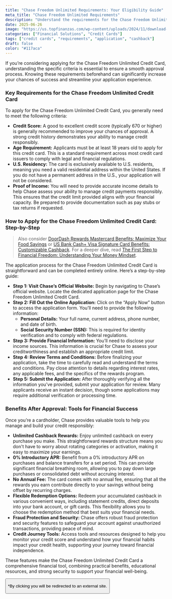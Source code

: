 ```yaml
---
title: "Chase Freedom Unlimited Requirements: Your Eligibility Guide"
meta_title: "Chase Freedom Unlimited Requirements"
description: "Understand the requirements for the Chase Freedom Unlimited Credit Card, including credit score, income, and application steps. Apply to unlock unlimited cashback."
date: 2025-06-26
image: "https://us.topfinanzas.com/wp-content/uploads/2024/11/download-10.webp"
categories: ["Financial Solutions", "Credit Cards"]
tags: ["credit cards", "requirements", "application", "cashback"]
draft: false
color: "#117aca"
---
```



If you’re considering applying for the Chase Freedom Unlimited Credit Card, understanding the specific criteria is essential to ensure a smooth approval process. Knowing these requirements beforehand can significantly increase your chances of success and streamline your application experience.

### Key Requirements for the Chase Freedom Unlimited Credit Card

To apply for the Chase Freedom Unlimited Credit Card, you generally need to meet the following criteria:

- **Credit Score:** A good to excellent credit score (typically 670 or higher) is generally recommended to improve your chances of approval. A strong credit history demonstrates your ability to manage credit responsibly.
- **Age Requirement:** Applicants must be at least 18 years old to apply for this credit card. This is a standard requirement across most credit card issuers to comply with legal and financial regulations.
- **U.S. Residency:** The card is exclusively available to U.S. residents, meaning you need a valid residential address within the United States. If you do not have a permanent address in the U.S., your application will not be considered.
- **Proof of Income:** You will need to provide accurate income details to help Chase assess your ability to manage credit payments responsibly. This ensures that the credit limit provided aligns with your financial capacity. Be prepared to provide documentation such as pay stubs or tax returns if requested.

### How to Apply for the Chase Freedom Unlimited Credit Card: Step-by-Step

> Also consider [DoorDash Rewards Mastercard Benefits: Maximize Your Food Savings](/financial-solutions/doordash-rewards-mastercard-benefits) or [US Bank Cash+ Visa Signature Card Benefits: Customizable Cashback](/financial-solutions/us-bank-cash-plus-visa-signature-card-benefits). For a deeper dive, read [The First Step to Financial Freedom: Understanding Your Money Mindset](/personal-finance/the-first-step-to-financial-freedom-understanding-your-money-mindset).

The application process for the Chase Freedom Unlimited Credit Card is straightforward and can be completed entirely online. Here’s a step-by-step guide:

- **Step 1: Visit Chase’s Official Website:** Begin by navigating to Chase’s official website. Locate the dedicated application page for the Chase Freedom Unlimited Credit Card.
- **Step 2: Fill Out the Online Application:** Click on the “Apply Now” button to access the application form. You’ll need to provide the following information:
  - **Personal Details:** Your full name, current address, phone number, and date of birth.
  - **Social Security Number (SSN):** This is required for identity verification and to comply with federal regulations.
- **Step 3: Provide Financial Information:** You’ll need to disclose your income sources. This information is crucial for Chase to assess your creditworthiness and establish an appropriate credit limit.
- **Step 4: Review Terms and Conditions:** Before finalizing your application, take the time to carefully read and understand the terms and conditions. Pay close attention to details regarding interest rates, any applicable fees, and the specifics of the rewards program.
- **Step 5: Submit the Application:** After thoroughly verifying all the information you’ve provided, submit your application for review. Many applicants receive an instant decision, though some applications may require additional verification or processing time.

<AdZone id="us_budgetbeepro_4" />

### Benefits After Approval: Tools for Financial Success

Once you’re a cardholder, Chase provides valuable tools to help you manage and build your credit responsibly:

- **Unlimited Cashback Rewards:** Enjoy unlimited cashback on every purchase you make. This straightforward rewards structure means you don't have to worry about rotating categories or activation, making it easy to maximize your earnings.
- **0% Introductory APR:** Benefit from a 0% introductory APR on purchases and balance transfers for a set period. This can provide significant financial breathing room, allowing you to pay down large purchases or consolidated debt without accruing interest.
- **No Annual Fee:** The card comes with no annual fee, ensuring that all the rewards you earn contribute directly to your savings without being offset by recurring charges.
- **Flexible Redemption Options:** Redeem your accumulated cashback in various convenient ways, including statement credits, direct deposits into your bank account, or gift cards. This flexibility allows you to choose the redemption method that best suits your financial needs.
- **Fraud Protection and Security:** Chase offers robust fraud protection and security features to safeguard your account against unauthorized transactions, providing peace of mind.
- **Credit Journey Tools:** Access tools and resources designed to help you monitor your credit score and understand how your financial habits impact your credit health, supporting your journey toward financial independence.

These features make the Chase Freedom Unlimited Credit Card a comprehensive financial tool, combining practical benefits, educational resources, and strong security to support your financial well-being.

<Button
  label="Apply on Official Site"
  link="https://creditcards.chase.com/cash-back-credit-cards/freedom/unlimited?iCELL=61FY"
/>

<p class="text-sm mt-2">
  *By clicking you will be redirected to an external site.
</p>
